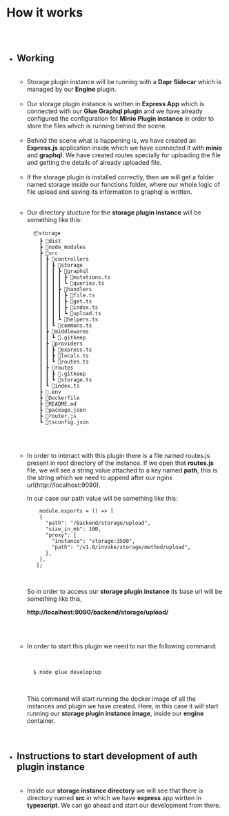 
<Meta title="Storage Plugin Docs/How It Works" />


# How it works

##

<br/>

* ## Working
  
  <br/>
  
  * Storage plugin instance will be running with a **Dapr Sidecar** which
  is managed by our **Engine** plugin.
  
  
  <br/>
  
  
  
  * Our storage plugin instance is written in **Express App** which is connected
  with our **Glue Graphql plugin** and we have already configured the configuration
  for **Minio Plugin instance** in order to store the files which is running behind the scene.
  
  
  <br/>
  
  * Behind the scene what is happening is, we have created an **Express.js** application
  inside which we have connected it with **minio** and **graphql**. We have created routes
  specially for uploading the file and getting the details of already uploaded file.


  
  <br/>

  * If the storage plugin is installed correctly, then we will get a folder named storage
  inside our functions folder, where our whole logic of file upload and saving its information
  to graphql is written.

  <br/>
  
  * Our directory stucture for the **storage plugin instance** will be something
    like this:
    <br/>

    ```
      📦storage
        ┣ 📂dist
        ┣ 📂node_modules
        ┣ 📂src
        ┃ ┣ 📂controllers
        ┃ ┃ ┣ 📂storage
        ┃ ┃ ┃ ┣ 📂graphql
        ┃ ┃ ┃ ┃ ┣ 📜mutations.ts
        ┃ ┃ ┃ ┃ ┗ 📜queries.ts
        ┃ ┃ ┃ ┣ 📂handlers
        ┃ ┃ ┃ ┃ ┣ 📜file.ts
        ┃ ┃ ┃ ┃ ┣ 📜get.ts
        ┃ ┃ ┃ ┃ ┣ 📜index.ts
        ┃ ┃ ┃ ┃ ┗ 📜upload.ts
        ┃ ┃ ┃ ┗ 📜helpers.ts
        ┃ ┃ ┗ 📜commons.ts
        ┃ ┣ 📂middlewares
        ┃ ┃ ┗ 📜.gitkeep
        ┃ ┣ 📂providers
        ┃ ┃ ┣ 📜express.ts
        ┃ ┃ ┣ 📜locals.ts
        ┃ ┃ ┗ 📜routes.ts
        ┃ ┣ 📂routes
        ┃ ┃ ┣ 📜.gitkeep
        ┃ ┃ ┗ 📜storage.ts
        ┃ ┗ 📜index.ts
        ┣ 📜.env
        ┣ 📜Dockerfile
        ┣ 📜README.md
        ┣ 📜package.json
        ┣ 📜router.js
        ┗ 📜tsconfig.json
    ```
  <br/>
  <br/>
  
  * In order to interact with this plugin there is a file named routes.js
    present in root directory of the instance. If we open that **routes.js** 
    file, we will see a string value attached to a key named **path**, this
    is the string which we need to append after our nginx url(http://localhost:9090).
  
    In our case our path value will be something like this:
    
    ```
        module.exports = () => [
        {
          "path": "/backend/storage/upload",
          "size_in_mb": 100,
          "proxy": {
            "instance": "storage:3500",
            "path": "/v1.0/invoke/storage/method/upload",
          },
        },
       ];
    ```
    
    <br/>
  
    So in order to access our **storage plugin instance** its base url will be
    something like this,
  
  
    **http://localhost:9090/backend/storage/upload/**
  
  <br/>
  <br/>
  
  * In order to start this plugin we need to run the following command:
    
    <br/>
  
    ```bash
      $ node glue develop:up
    ```
  
    <br/>

    This command will start running the docker image of all the instances
    and plugin we have created. Here, in this case it will start running
    our **storage plugin instance image**, inside our **engine** container.
  
  <br/>

* ## Instructions to start development of auth plugin instance
  
  <br/>
  
  * Inside our **storage instance directory** we will see that there is
  directory named **src** in which we have **express** app wirtten in 
  **typescript**. We can go ahead and start our development from there.














